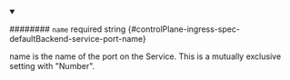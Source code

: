 
<details className="config-field" data-expandable="false" open>
<summary>

######## `name` <span className="config-field-required" data-required="false">required</span> <span className="config-field-type">string</span> <span className="config-field-default"></span> <span className="config-field-enum"></span> {#controlPlane-ingress-spec-defaultBackend-service-port-name}

name is the name of the port on the Service.
This is a mutually exclusive setting with "Number".

</summary>



</details>
